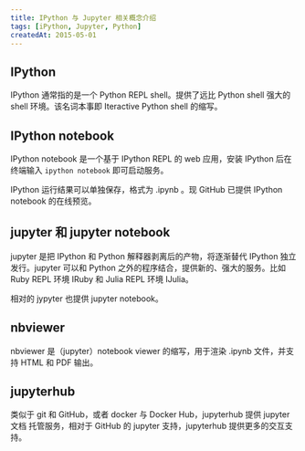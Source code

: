 ```yaml
---
title: IPython 与 Jupyter 相关概念介绍
tags: [iPython, Jupyter, Python]
createdAt: 2015-05-01
---
```


## IPython

IPython 通常指的是一个 Python REPL shell。提供了远比 Python shell 强大的 shell 环境。该名词本事即 Iteractive Python shell 的缩写。

## IPython notebook

IPython notebook 是一个基于 IPython REPL 的 web 应用，安装 IPython 后在终端输入 `ipython notebook` 即可启动服务。

IPython 运行结果可以单独保存，格式为 .ipynb 。现 GitHub 已提供 IPython notebook 的在线预览。

## jupyter 和 jupyter notebook

jupyter 是把 IPython 和 Python 解释器剥离后的产物，将逐渐替代 IPython 独立发行。jupyter 可以和 Python 之外的程序结合，提供新的、强大的服务。比如 Ruby REPL 环境 IRuby 和 Julia REPL 环境 IJulia。

相对的 jypyter 也提供 jupyter notebook。

## nbviewer

nbviewer 是（jupyter）notebook viewer 的缩写，用于渲染 .ipynb 文件，并支持 HTML 和 PDF 输出。

## jupyterhub

类似于 git 和 GitHub，或者 docker 与 Docker Hub，jupyterhub 提供 jupyter 文档 托管服务，相对于 GitHub 的 jupyter 支持，jupyterhub 提供更多的交互支持。
